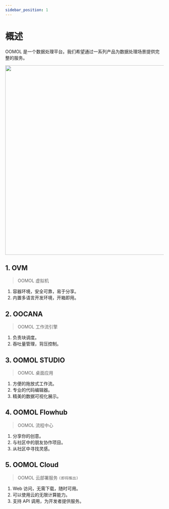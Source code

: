 ```yaml
---
sidebar_position: 1
---
```



# 概述

OOMOL 是一个数据处理平台。我们希望通过一系列产品为数据处理场景提供完整的服务。

<img src={overview} width="600" />

## 1. OVM

> OOMOL 虚拟机

1. 容器环境，安全可靠，易于分享。
2. 内置多语言开发环境，开箱即用。

## 2. OOCANA

> OOMOL 工作流引擎

1. 负责块调度。
2. 吞吐量管理，背压控制。

## 3. OOMOL STUDIO

> OOMOL 桌面应用

1. 方便的拖放式工作流。
2. 专业的代码编辑器。
3. 精美的数据可视化展示。

## 4. OOMOL Flowhub

> OOMOL 流程中心

1. 分享你的创意。
2. 与社区中的朋友协作项目。
3. 从社区中寻找灵感。

## 5. OOMOL Cloud

> OOMOL 云部署服务 `(即将推出)`

1. Web 访问，无需下载，随时可用。
2. 可以使用云的无限计算能力。
3. 支持 API 调用，为开发者提供服务。
